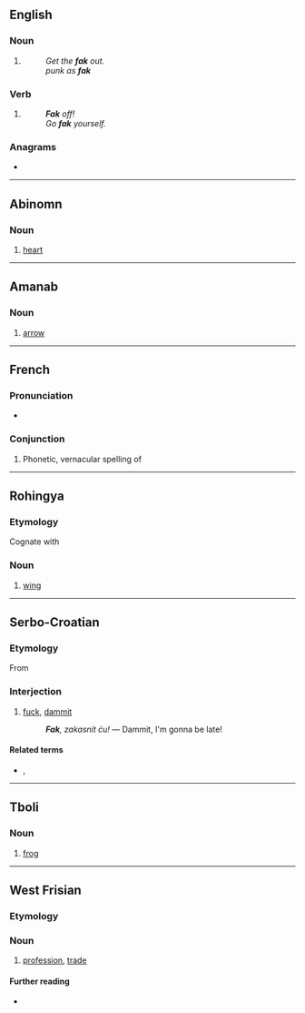 {{also|fák|FÁK|fåk|Fäk}}
==English==

===Noun===
{{en-noun|-}}

# {{lb|en|nonstandard}} {{alternative form of|en|fuck}}
#: ''Get the '''fak''' out.''
#: ''punk as '''fak'''''

===Verb===
{{head|en|verb}}

# {{lb|en|nonstandard}} {{alternative form of|en|fuck}}
#: '''''Fak''' off!''
#: ''Go '''fak''' yourself.''

===Anagrams===
* {{anagrams|en|a=afk|AFK|FKA|f.k.a.|f/k/a|fka|kaf}}

----

==Abinomn==

===Noun===
{{head|bsa|noun}}

# {{lb|bsa|anatomy}} [[heart]]

----

==Amanab==

===Noun===
{{head|amn|noun}}

# [[arrow]]

----

==French==

===Pronunciation===
* {{fr-IPA}}

===Conjunction===
{{head|fr|conjunction}}

# {{lb|fr|Quebec|informal}} Phonetic, vernacular spelling of '''{{l|fr|fait que}}'''

----

==Rohingya==

===Etymology===
Cognate with {{cog|as|পাখি}}

===Noun===
{{head|rhg|noun}}

# [[wing]]

----

==Serbo-Croatian==

===Etymology===
From {{der|sh|en|fuck}}

===Interjection===
{{sh-interjection}}

# {{lb|sh|colloquial}} [[fuck]], [[dammit]]
#: '''''Fak''', zakasnit ću!'' — Dammit, I'm gonna be late!

====Related terms====
* {{l|sh|sranje}}, {{l|sh|šit}}

----

==Tboli==

===Noun===
{{head|tbl|noun}}

# [[frog]]

----

==West Frisian==

===Etymology===
{{rfe|fy}}

===Noun===
{{fy-noun|n|fakken|fakje}}

# [[profession]], [[trade]]

====Further reading====
* {{R:WFT|20836}}